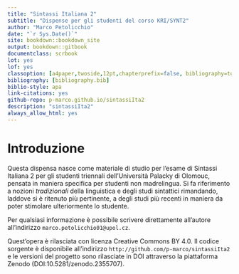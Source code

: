 ```yaml
--- 
title: "Sintassi Italiana 2"
subtitle: "Dispense per gli studenti del corso KRI/SYNT2"
author: "Marco Petolicchio"
date: "`r Sys.Date()`"
site: bookdown::bookdown_site
output: bookdown::gitbook
documentclass: scrbook
lot: yes
lof: yes
classoption: [a4paper,twoside,12pt,chapterprefix=false, bibliography=totocnumbered,listof=flat]
bibliography: [bibliography.bib]
biblio-style: apa
link-citations: yes
github-repo: p-marco.github.io/sintassiIta2
description: "sintassiIta2"
always_allow_html: yes
---
```


# Introduzione {-}

Questa dispensa nasce come materiale di studio per l'esame di Sintassi Italiana 2 per gli studenti triennali dell'Università Palacky di Olomouc, pensata in maniera specifica per studenti non madrelingua. Si fa riferimento a nozioni *tradizionali* della linguistica e degli studi sintattici rimandando, laddove si è ritenuto più pertinente, a degli studi più recenti in maniera da poter stimolare ulteriormente lo studente.  

Per qualsiasi informazione è possibile scrivere direttamente all'autore all'indirizzo `marco.petolicchio01@upol.cz`.

Quest'opera è rilasciata con licenza Creative Commons BY 4.0. Il codice sorgente è disponibile all'indirizzo `http://github.com/p-marco/sintassiIta2` e le versioni del progetto sono rilasciate in DOI attraverso la piattaforma Zenodo (DOI:10.5281/zenodo.2355707).



